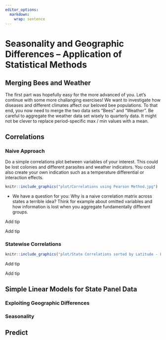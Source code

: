 ```yaml
---
editor_options: 
  markdown: 
    wrap: sentence
---
```


\newpage

# Seasonality and Geographic Differences -- Application of Statistical Methods

## Merging Bees and Weather

The first part was hopefully easy for the more advanced of you. 
Let's continue with some more challanging exercises! We want to investigate how diseases and different climates affect our beloved bee populations. To that end, you now need to merge the two data sets "Bees" and "Weather".
Be careful to aggregate the weather data set wisely to quarterly data. It might not be clever to replace period-specific max / min values with a mean.

## Correlations

### Naive Approach

Do a simple correlations plot between variables of your interest. This could be lost colonies and different parasites and weather indicators. You could also create your own indication such as a temperature differential or interaction effects.

```r
knitr::include_graphics("plot/Correlations using Pearson Method.jpg")
```

* We have a question for you: Why is a naive correlation matrix across states a terrible idea? Think for example about omitted variables and how information is lost when you aggregate fundamentally different groups. 


::: {.tips .r data-latex="r"}
Add tip
:::

::: {.tipsp .python data-latex="p"}
Add tip
:::

### Statewise Correlations

```r
knitr::include_graphics("plot/State Correlations sorted by Latitude - Lost Colonies and Temperature ex Hawaii.jpg")
```

::: {.tips .r data-latex="r"}
Add tip
:::

::: {.tipsp .python data-latex="p"}
Add tip
:::


## Simple Linear Models for State Panel Data

### Exploiting Geographic Differences


### Seasonality


## Predict 


